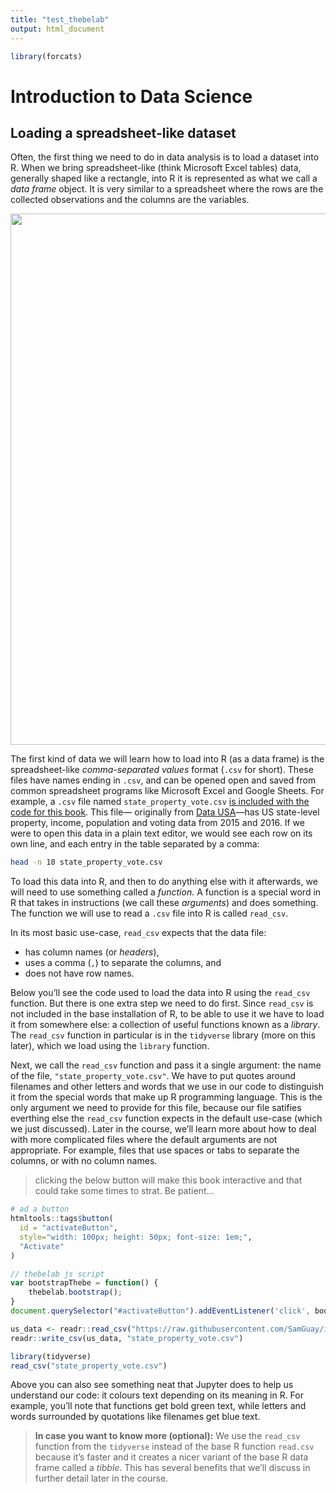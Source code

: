 ```yaml
---
title: "test_thebelab"
output: html_document
---
```


<!-- Some stuff from thebelab required for the magic -->
<!-- Configure and load Thebe !-->
<script type="text/x-thebe-config">
  {
    requestKernel: true,
    binderOptions: {
      repo: "binder-examples/r",
    },
    kernelOptions: {
      name: "R",
      kernelName: "ir",
    },
  }
</script>

<!-- script for thebelab -->
<script src="https://unpkg.com/thebelab@latest/lib/index.js"></script>

```r
library(forcats)
```

# Introduction to Data Science

## Loading a spreadsheet-like dataset

Often, the first thing we need to do in data analysis is to load a dataset into R. When we bring spreadsheet-like (think Microsoft Excel tables) data, generally shaped like a rectangle, into R it is represented as what we call a *data frame* object. It is very similar to a spreadsheet where the rows are the collected observations and the columns are the variables. 

<img src="img/spreadsheet_vs_dataframe.PNG" width="850"/>

The first kind of data we will learn how to load into R (as a data frame) is the 
spreadsheet-like *comma-separated values* format (`.csv` for short).
These files have names ending in `.csv`, and can be opened open and saved from common spreadsheet programs like Microsoft Excel and Google Sheets. 
For example, a `.csv` file named `state_property_vote.csv` [is included with the code for this book](https://github.com/UBC-DSCI/introduction-to-datascience/blob/master/data/state_property_data.csv). 
This file--- originally from [Data USA](https://datausa.io/)---has US state-level property, income, population and voting data from 2015 and 2016. 
If we were to open this data in a plain text editor, we would see each row on its own line, and each entry in the table separated by a comma:

```bash
head -n 10 state_property_vote.csv
```

To load this data into R, and then to do anything else with it afterwards, we will need to use something called a *function.* 
A function is a special word in R that takes in instructions (we call these *arguments*) and does something. The function we will 
use to read a `.csv` file into R is called `read_csv`.

In its most basic use-case, `read_csv` expects that the data file:

- has column names (or *headers*),
- uses a comma (`,`) to separate the columns, and
- does not have row names.

Below you'll see the code used to load the data into R using the `read_csv` function. But there is one extra step we need to do first. Since `read_csv` is not included in the base installation of R, 
to be able to use it we have to load it from somewhere else: a collection of useful functions known as a *library*. The `read_csv` function in particular
is in the `tidyverse` library (more on this later), which we load using the `library` function.

Next, we call the `read_csv` function and pass it a single argument: the name of the file, `"state_property_vote.csv"`. We have to put quotes around filenames and other letters and words that we 
use in our code to distinguish it from the special words that make up R programming language.  This is the only argument we need to provide for this file, because our file satifies everthing else 
the `read_csv` function expects in the default use-case (which we just discussed). Later in the course, we'll learn more about how to deal with more complicated files where the default arguments are not 
appropriate. For example, files that use spaces or tabs to separate the columns, or with no column names.

> clicking the below button will make this book interactive and that could take some
times to strat. Be patient...

```r
# ad a button
htmltools::tags$button(
  id = "activateButton",
  style="width: 100px; height: 50px; font-size: 1em;", 
  "Activate"
)
```

```js
// thebelab js script
var bootstrapThebe = function() {
    thebelab.bootstrap();
}
document.querySelector("#activateButton").addEventListener('click', bootstrapThebe)
```

```r
us_data <- readr::read_csv("https://raw.githubusercontent.com/SamGuay/introduction-to-datascience/master/state_property_vote.csv")
readr::write_csv(us_data, "state_property_vote.csv")
```

```r
library(tidyverse)
read_csv("state_property_vote.csv")
```
Above you can also see something neat that Jupyter does to help us understand our code: it colours text depending on its meaning in R. For example, 
you'll note that functions get bold green text, while letters and words surrounded by quotations like filenames get blue text.

> **In case you want to know more (optional):** 
> We use the `read_csv` function from the `tidyverse` instead of the base R function `read.csv` because it's faster and it creates a nicer variant of the base R data frame called a *tibble*. 
> This has several benefits that we'll discuss in further detail later in the course.
